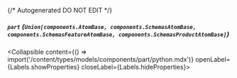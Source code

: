 {/* Autogenerated DO NOT EDIT  */}

##### `part` *{`Union[components.AtomBase, components.SchemasAtomBase, components.SchemasFeatureAtomBase, components.SchemasProductAtomBase]`}*
<Collapsible content={() => import('/content/types/models/components/part/python.mdx')} openLabel={Labels.showProperties} closeLabel={Labels.hideProperties}>
</Collapsible>


